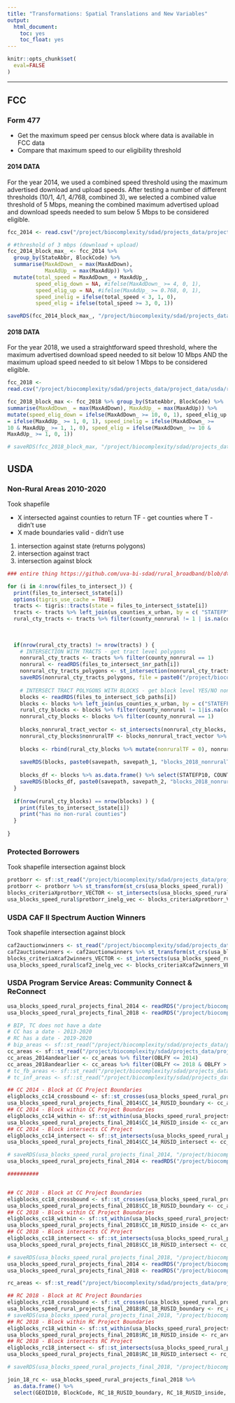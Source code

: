 ```yaml
---
title: "Transformations: Spatial Translations and New Variables"
output: 
  html_document:
    toc: yes
    toc_float: yes
---
```


```r
knitr::opts_chunk$set(
  eval=FALSE
)
```

------------------------------------------------------------------------

## FCC

### Form 477

-   Get the maximum speed per census block where data is available in FCC data
-   Compare that maximum speed to our eligibility threshold

#### 2014 DATA

For the year 2014, we used a combined speed threshold using the maximum advertised download and upload speeds. After testing a number of different thresholds (10/1, 4/1, 4/768, combined 3), we selected a combined value threshold of 5 Mbps, meaning the combined maximum advertised upload and download speeds needed to sum below 5 Mbps to be considered eligible.

```r
fcc_2014 <- read.csv("/project/biocomplexity/sdad/projects_data/project_data/usda/rural_broadband/fcc_availability/fbd_us_without_satellite_dec2014_v3.csv")

# #threshold of 3 mbps (download + upload)
fcc_2014_block_max_ <- fcc_2014 %>%
  group_by(StateAbbr, BlockCode) %>%
  summarise(MaxAdDown_ = max(MaxAdDown),
            MaxAdUp_ = max(MaxAdUp)) %>%
  mutate(total_speed = MaxAdDown_ + MaxAdUp_,
         speed_elig_down = NA, #ifelse(MaxAdDown_ >= 4, 0, 1),
         speed_elig_up = NA, #ifelse(MaxAdUp_ >= 0.768, 0, 1),
         speed_inelig = ifelse(total_speed < 3, 1, 0),
         speed_elig = ifelse(total_speed >= 3, 0, 1))

saveRDS(fcc_2014_block_max_, "/project/biocomplexity/sdad/projects_data/project_data/usda/rural_broadband/fcc_availability/fcc_2014_block_maxspdelig_threshold_total3.RDS")
```

#### 2018 DATA

For the year 2018, we used a straightforward speed threshold, where the maximum advertised download speed needed to sit below 10 Mbps AND the maximum upload speed needed to sit below 1 Mbps to be considered eligible.

```r
fcc_2018 <-
read.csv("/project/biocomplexity/sdad/projects_data/project_data/usda/rural_broadband/fcc_availability/fbd_us_without_satellite_dec2018_v2.csv")

fcc_2018_block_max <- fcc_2018 %>% group_by(StateAbbr, BlockCode) %>%
summarise(MaxAdDown_ = max(MaxAdDown), MaxAdUp_ = max(MaxAdUp)) %>%
mutate(speed_elig_down = ifelse(MaxAdDown_ >= 10, 0, 1), speed_elig_up
= ifelse(MaxAdUp_ >= 1, 0, 1), speed_inelig = ifelse(MaxAdDown_ >=
10 & MaxAdUp_ >= 1, 1, 0), speed_elig = ifelse(MaxAdDown_ >= 10 &
MaxAdUp_ >= 1, 0, 1))

# saveRDS(fcc_2018_block_max, "/project/biocomplexity/sdad/projects_data/project_data/usda/rural_broadband/fcc_availability/fcc_2018_block_maxspdelig.RDS")

```

## USDA

### Non-Rural Areas 2010-2020

Took shapefile

-   X intersected against counties to return TF - get counties where T - didn't use
-   X made boundaries valid - didn't use

1.  intersection against state (returns polygons)
2.  intersection against tract
3.  intersection against block

```r
### entire thing https://github.com/uva-bi-sdad/rural_broadband/blob/dtmn_elig/src/eligibility/usda_nonrural_areas_map_manip.Rmd

for (i in 4:nrow(files_to_intersect_)) {
  print(files_to_intersect_$state[i])
  options(tigris_use_cache = TRUE)
  tracts <- tigris::tracts(state = files_to_intersect_$state[i])
  tracts <- tracts %>% left_join(us_counties_x_urban, by = c( "STATEFP",  "COUNTYFP"))
  rural_cty_tracts <- tracts %>% filter(county_nonrural != 1 | is.na(county_nonrural))
  
  
  
  if(nrow(rural_cty_tracts) != nrow(tracts) ) {
    # INTERSECTION WITH TRACTS - get tract level polygons
    nonrural_cty_tracts <- tracts %>% filter(county_nonrural == 1)
    nonrural <- readRDS(files_to_intersect_$nr_path[i])
    nonrural_cty_tracts_polygons <- st_intersection(nonrural_cty_tracts, nonrural)
    saveRDS(nonrural_cty_tracts_polygons, file = paste0("/project/biocomplexity/sdad/projects_data/project_data/usda/rural_broadband/RECONNECT_NON_RURAL_working/nonruralstate_2018_", files_to_intersect_$state[i],"_nonruraltracts_polygons.RDS"))
    
    # INTERSECT TRACT POLYGONS WITH BLOCKS - get block level YES/NO nonrural
    blocks <- readRDS(files_to_intersect_$cb_paths[i])
    blocks <- blocks %>% left_join(us_counties_x_urban, by = c("STATEFP10" = "STATEFP", "COUNTYFP10" = "COUNTYFP"))
    rural_cty_blocks <- blocks %>% filter(county_nonrural != 1|is.na(county_nonrural))
    nonrural_cty_blocks <- blocks %>% filter(county_nonrural == 1)
    
    blocks_nonrural_tract_vector <- st_intersects(nonrural_cty_blocks, nonrural_cty_tracts_polygons)
    nonrural_cty_blocks$nonruralTF <- blocks_nonrural_tract_vector %>% lengths > 0 
    
    blocks <- rbind(rural_cty_blocks %>% mutate(nonruralTF = 0), nonrural_cty_blocks)
    
    saveRDS(blocks, paste0(savepath, savepath_1, "blocks_2018_nonruralTF_sf_", files_to_intersect_$state[i], ".RDS"))
    
    blocks_df <- blocks %>% as.data.frame() %>% select(STATEFP10, COUNTYFP10, TRACTCE10, BLOCKCE10, GEOID10, NAME10, nonruralTF)
    saveRDS(blocks_df, paste0(savepath, savepath_2, "blocks_2018_nonruralTF_df_", files_to_intersect_$state[i], ".RDS"))
  }
  
  if(nrow(rural_cty_blocks) == nrow(blocks) ) {
    print(files_to_intersect_$state[i])
    print("has no non-rural counties")
  }
  
}
```

### Protected Borrowers

Took shapefile intersection against block

```r
protborr <- sf::st_read("/project/biocomplexity/sdad/projects_data/project_data/usda/rural_broadband/rus_broadband_servicearea/ProtectedBorrowers04222019.shp")
protborr <- protborr %>% st_transform(st_crs(usa_blocks_speed_rural))
blocks_criteriaXprotborr_VECTOR <- st_intersects(usa_blocks_speed_rural, protborr) 
usa_blocks_speed_rural$protborr_inelg_vec <- blocks_criteriaXprotborr_VECTOR %>% lengths >0 

```

### USDA CAF II Spectrum Auction Winners

Took shapefile intersection against block

```r
caf2auctionwinners <- st_read("/project/biocomplexity/sdad/projects_data/usda/bb/original/Protected_bb_borrower_service_areas/Auction903_April2019.shp")
caf2auctionwinners <- caf2auctionwinners %>% st_transform(st_crs(usa_blocks_speed_rural))
blocks_criteriaXcaf2winners_VECTOR <- st_intersects(usa_blocks_speed_rural, caf2auctionwinners) 
usa_blocks_speed_rural$caf2_inelg_vec <- blocks_criteriaXcaf2winners_VECTOR %>% lengths >0 
```

### USDA Program Service Areas: Community Connect & ReConnect

```r
usa_blocks_speed_rural_projects_final_2014 <- readRDS("/project/biocomplexity/sdad/projects_data/project_data/usda/rural_broadband/USA_2014_final_eligibility_sf_08DEC2020v3.RDS")
usa_blocks_speed_rural_projects_final_2018 <- readRDS("/project/biocomplexity/sdad/projects_data/project_data/usda/rural_broadband/USA_2018_final_eligibility_sf_18NOV2020v2.RDS")

# BIP, TC does not have a date
# CC has a date - 2013-2020
# RC has a date - 2019-2020
# bip_areas <- sf::st_read("/project/biocomplexity/sdad/projects_data/project_data/usda/rural_broadband/RUS_BIP_Shapefiles_April2020/200409_BIP_ServAr_ID.shp") %>% sf::st_transform(sf::st_crs(usa_blocks_speed_rural_projects_final_2014))
cc_areas <- sf::st_read("/project/biocomplexity/sdad/projects_data/project_data/usda/rural_broadband/RUS_CC_Shapefiles_April2020/CC 2013_2019_83 04272020.shp") %>% sf::st_transform(sf::st_crs(usa_blocks_speed_rural_projects_final_2014))
cc_areas_2014andearlier <- cc_areas %>% filter(OBLFY <= 2014)
cc_areas_2018andearlier <- cc_areas %>% filter(OBLFY <= 2018 & OBLFY > 2014)
# tc_fb_areas <- sf::st_read("/project/biocomplexity/sdad/projects_data/project_data/usda/rural_broadband/RUS_TC_Shapefiles_June2020/USDARD_RUS_TELCO_FARMBILL_06042020/USDARD_RUS_TELCO_FARMBILL_06042020.shp") %>% sf::st_transform(sf::st_crs(usa_blocks_speed_rural_projects_final_2014))
# tc_inf_areas <- sf::st_read("/project/biocomplexity/sdad/projects_data/project_data/usda/rural_broadband/RUS_TC_Shapefiles_June2020/USDARD_RUS_TELCO_INFRA_06042020/USDARD_RUS_TELCO_INFRA_06042020.shp") %>% sf::st_transform(sf::st_crs(usa_blocks_speed_rural_projects_final_2014))

## CC 2014 - Block at CC Project Boundaries
eligblocks_cc14_crossbound <- sf::st_crosses(usa_blocks_speed_rural_projects_final_2014, st_boundary(cc_areas_2014andearlier))
usa_blocks_speed_rural_projects_final_2014$CC_14_RUSID_boundary <- cc_areas_2014andearlier$RUSID[ sapply(eligblocks_cc14_crossbound, first) ]
## CC 2014 - Block within CC Project Boundaries
eligblocks_cc14_within <- sf::st_within(usa_blocks_speed_rural_projects_final_2014,cc_areas_2014andearlier)
usa_blocks_speed_rural_projects_final_2014$CC_14_RUSID_inside <- cc_areas_2014andearlier$RUSID[ sapply(eligblocks_cc14_within, first) ]
## CC 2014 - Block intersects CC Project 
eligblocks_cc14_intersect <- sf::st_intersects(usa_blocks_speed_rural_projects_final_2014, cc_areas_2014andearlier)
usa_blocks_speed_rural_projects_final_2014$CC_14_RUSID_intersect <- cc_areas_2014andearlier$RUSID[ sapply(eligblocks_cc14_intersect, first) ]

# saveRDS(usa_blocks_speed_rural_projects_final_2014, "/project/biocomplexity/sdad/projects_data/project_data/usda/rural_broadband/USA_2014_final_eligibility_sf_14DEC2020v5.RDS")
usa_blocks_speed_rural_projects_final_2014 <- readRDS("/project/biocomplexity/sdad/projects_data/project_data/usda/rural_broadband/USA_2014_final_eligibility_sf_14DEC2020v5.RDS")

##########


## CC 2018 - Block at CC Project Boundaries
eligblocks_cc18_crossbound <- sf::st_crosses(usa_blocks_speed_rural_projects_final_2018, st_boundary(cc_areas_2018andearlier))
usa_blocks_speed_rural_projects_final_2018$CC_18_RUSID_boundary <- cc_areas_2018andearlier$RUSID[ sapply(eligblocks_cc18_crossbound, first) ]
## CC 2018 - Block within CC Project Boundaries
eligblocks_cc18_within <- sf::st_within(usa_blocks_speed_rural_projects_final_2018,cc_areas_2018andearlier)
usa_blocks_speed_rural_projects_final_2018$CC_18_RUSID_inside <- cc_areas_2018andearlier$RUSID[ sapply(eligblocks_cc18_within, first) ]
## CC 2018 - Block intersects CC Project 
eligblocks_cc18_intersect <- sf::st_intersects(usa_blocks_speed_rural_projects_final_2018, cc_areas_2018andearlier)
usa_blocks_speed_rural_projects_final_2018$CC_18_RUSID_intersect <- cc_areas_2018andearlier$RUSID[ sapply(eligblocks_cc18_intersect, first) ]

# saveRDS(usa_blocks_speed_rural_projects_final_2018, "/project/biocomplexity/sdad/projects_data/project_data/usda/rural_broadband/USA_2018_final_eligibility_sf_14DEC2020v5.RDS")
usa_blocks_speed_rural_projects_final_2014 <- readRDS("/project/biocomplexity/sdad/projects_data/project_data/usda/rural_broadband/USA_2014_final_eligibility_sf_14DEC2020v5.RDS")
usa_blocks_speed_rural_projects_final_2018 <- readRDS("/project/biocomplexity/sdad/projects_data/project_data/usda/rural_broadband/USA_2018_final_eligibility_sf_14DEC2020v5.RDS")

rc_areas <- sf::st_read("/project/biocomplexity/sdad/projects_data/project_data/usda/rural_broadband/RUS_RC_Shapefiles_April2020/ReConnect R1 594 PFSA 05012020.shp") %>% sf::st_transform(sf::st_crs(usa_blocks_speed_rural_projects_final_2018))

## RC 2018 - Block at RC Project Boundaries
eligblocks_rc18_crossbound <- sf::st_crosses(usa_blocks_speed_rural_projects_final_2018, st_boundary(rc_areas))
usa_blocks_speed_rural_projects_final_2018$RC_18_RUSID_boundary <- rc_areas$RUS_ID[ sapply(eligblocks_rc18_crossbound, first) ]
# saveRDS(usa_blocks_speed_rural_projects_final_2018, "/project/biocomplexity/sdad/projects_data/project_data/usda/rural_broadband/working/eligibility_summary_percentages/intermediates_delete/")
## RC 2018 - Block within RC Project Boundaries
eligblocks_rc18_within <- sf::st_within(usa_blocks_speed_rural_projects_final_2018,rc_areas)
usa_blocks_speed_rural_projects_final_2018$RC_18_RUSID_inside <- rc_areas$RUS_ID[ sapply(eligblocks_rc18_within, first) ]
## RC 2018 - Block intersects RC Project 
eligblocks_rc18_intersect <- sf::st_intersects(usa_blocks_speed_rural_projects_final_2018, rc_areas)
usa_blocks_speed_rural_projects_final_2018$RC_18_RUSID_intersect <- rc_areas$RUS_ID[ sapply(eligblocks_rc18_intersect, first) ]

# saveRDS(usa_blocks_speed_rural_projects_final_2018, "/project/biocomplexity/sdad/projects_data/project_data/usda/rural_broadband/working/eligibility_summary_percentages/intermediates_delete/usa_blocks_speed_rural_projects_final_2018WRC_sf.RDS")

join_18_rc <- usa_blocks_speed_rural_projects_final_2018 %>% 
  as.data.frame() %>% 
  select(GEOID10, BlockCode, RC_18_RUSID_boundary, RC_18_RUSID_inside, RC_18_RUSID_intersect)
```
